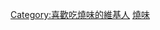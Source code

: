{{Userbox
|border-c=#dc143c
|border-s=1
|id-c=#ff0000
|id-s=15
|info-c=#ffd700
|info-s=10
|id=[[File:HK SYP Ming Sing 60402 16.jpg|60px]]
|info=這個用戶喜歡吃'''[[燒味|<span style="color:red;">燒味</span>]]'''。
}}
<includeonly>[[Category:喜歡吃燒味的維基人]]</includeonly>
<noinclude>[[Category:食品用户框模板|燒味]]</noinclude>